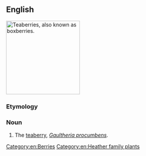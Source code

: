 ==English==
[[Image:Gaultheria procumbens.JPG|thumb|right|200px|Teaberries, also known as boxberries.]]
{{wikipedia}}
{{wikispecies|Gaultheria procumbens}}

===Etymology===
{{rfe|en}}

===Noun===
{{en-noun|boxberries}}

# The [[teaberry]], ''[[Gaultheria procumbens]]''.

[[Category:en:Berries]]
[[Category:en:Heather family plants]]